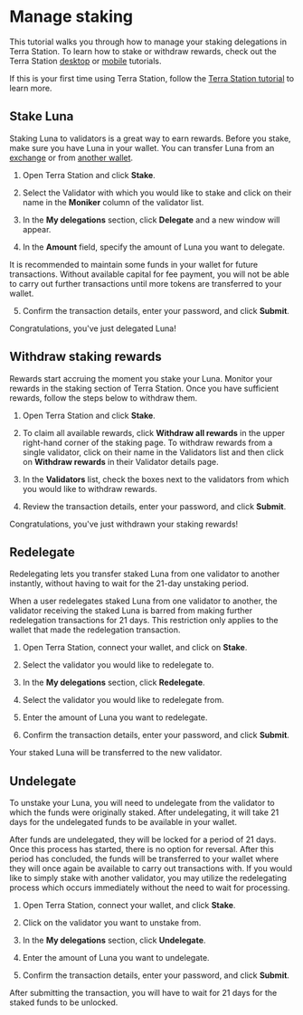 
# Manage staking

This tutorial walks you through how to manage your staking delegations in Terra Station. To learn how to stake or withdraw rewards, check out the Terra Station [desktop](Download/terra-station-desktop.mdx) or [mobile](Download/terra-station-mobile.mdx) tutorials.  

If this is your first time using Terra Station, follow the [Terra Station tutorial](Download/terra-station-desktop.mdx) to learn more.

## Stake Luna

Staking Luna to validators is a great way to earn rewards. Before you stake, make sure you have Luna in your wallet. You can transfer Luna from an [exchange](./wallet.mdx) or from [another wallet](./send.mdx).

1. Open Terra Station and click **Stake**.

2. Select the Validator with which you would like to stake and click on their name in the **Moniker** column of the validator list.

3. In the **My delegations** section, click **Delegate** and a new window will appear.

4. In the **Amount** field, specify the amount of Luna you want to delegate.

<Admonition type="caution" title="Maintain funds for transaction fees">

It is recommended to maintain some funds in your wallet for future transactions. Without available capital for fee payment, you will not be able to carry out further transactions until more tokens are transferred to your wallet.

</Admonition>

5. Confirm the transaction details, enter your password, and click **Submit**.

Congratulations, you've just delegated Luna!

## Withdraw staking rewards

Rewards start accruing the moment you stake your Luna. Monitor your rewards in the staking section of Terra Station. Once you have sufficient rewards, follow the steps below to withdraw them.

1. Open Terra Station and click **Stake**.

2. To claim all available rewards, click **Withdraw all rewards** in the upper right-hand corner of the staking page. To withdraw rewards from a single validator, click on their name in the Validators list and then click on **Withdraw rewards** in their Validator details page.

3. In the **Validators** list, check the boxes next to the validators from which you would like to withdraw rewards.

4. Review the transaction details, enter your password, and click **Submit**.

Congratulations, you've just withdrawn your staking rewards!

## Redelegate

Redelegating lets you transfer staked Luna from one validator to another instantly, without having to wait for the 21-day unstaking period.

<Admonition type="caution">

When a user redelegates staked Luna from one validator to another, the validator receiving the staked Luna is barred from making further redelegation transactions for 21 days. This restriction only applies to the wallet that made the redelegation transaction.

</Admonition>

1. Open Terra Station, connect your wallet, and click on **Stake**.

2. Select the validator you would like to redelegate to.

3. In the **My delegations** section, click **Redelegate**.

4. Select the validator you would like to redelegate from.

5. Enter the amount of Luna you want to redelegate.

6. Confirm the transaction details, enter your password, and click **Submit**.

Your staked Luna will be transferred to the new validator.

## Undelegate

To unstake your Luna, you will need to undelegate from the validator to which the funds were originally staked. After undelegating, it will take 21 days for the undelegated funds to be available in your wallet.

<Admonition type="caution" title="Undelegation waiting period">

After funds are undelegated, they will be locked for a period of 21 days.  Once this process has started, there is no option for reversal.  After this period has concluded, the funds will be transferred to your wallet where they will once again be available to carry out transactions with.  If you would like to simply stake with another validator, you may utilize the redelegating process which occurs immediately without the need to wait for processing.

</Admonition>

1. Open Terra Station, connect your wallet, and click **Stake**.

2. Click on the validator you want to unstake from.

3. In the **My delegations** section, click **Undelegate**.

4. Enter the amount of Luna you want to undelegate.

5. Confirm the transaction details, enter your password, and click **Submit**.

After submitting the transaction, you will have to wait for 21 days for the staked funds to be unlocked.
